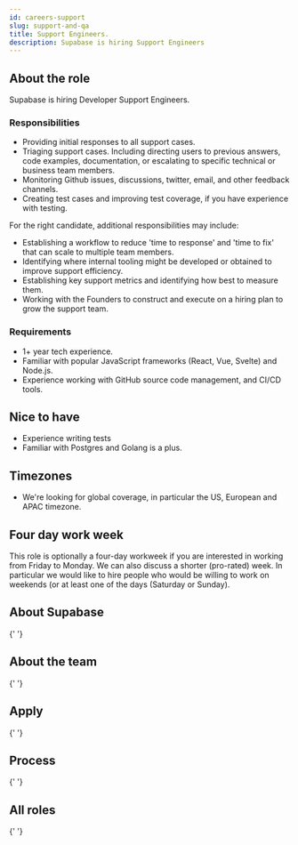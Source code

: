 ```yaml
---
id: careers-support
slug: support-and-qa
title: Support Engineers.
description: Supabase is hiring Support Engineers
---
```



## About the role

Supabase is hiring Developer Support Engineers.

### Responsibilities

- Providing initial responses to all support cases.
- Triaging support cases. Including directing users to previous answers, code examples, documentation, or escalating to specific technical or business team members.
- Monitoring Github issues, discussions, twitter, email, and other feedback channels.
- Creating test cases and improving test coverage, if you have experience with testing.

For the right candidate, additional responsibilities may include:

- Establishing a workflow to reduce 'time to response' and 'time to fix' that can scale to multiple team members.
- Identifying where internal tooling might be developed or obtained to improve support efficiency.
- Establishing key support metrics and identifying how best to measure them.
- Working with the Founders to construct and execute on a hiring plan to grow the support team.

### Requirements

- 1+ year tech experience.
- Familiar with popular JavaScript frameworks (React, Vue, Svelte) and Node.js.
- Experience working with GitHub source code management, and CI/CD tools.


## Nice to have

- Experience writing tests
- Familiar with Postgres and Golang is a plus.

## Timezones

- We're looking for global coverage, in particular the US, European and APAC timezone.

## Four day work week

This role is optionally a four-day workweek if you are interested in working from Friday to Monday. We can also discuss a shorter (pro-rated) week. 
In particular we would like to hire people who would be willing to work on weekends (or at least one of the days (Saturday or Sunday).

## About Supabase

<About />{' '}

## About the team

<Team />{' '}

## Apply

<Apply />{' '}

## Process

<Process />{' '}

## All roles

<Roles />{' '}
